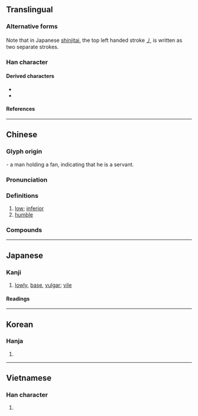 {{character info}}
{{character info|0xFA35}}
{{character info|0x2F82D}}
==Translingual==
{{ja-forms|卑|卑|卑}}

===Alternative forms===
Note that in Japanese [[shinjitai]], the top left handed stroke [[㇓]] is written as two separate strokes.

===Han character===
{{Han char|rn=24|rad=十|as=06|asj=07|sn=8|snj=9|four=26400|canj=HHJ|ids=⿱⿻白丿十(GHTK),⿱丿𤰞(JV)}}

====Derived characters====
* {{l|mul|啤}}
* {{l|mul|脾}}

====References====
{{Han ref|kx=0156.270|dkj=02738|dj=0356.170|hdz=10063.010|uh=5351}}

----

==Chinese==
{{zh-forms}}

===Glyph origin===
{{Han etym}}
{{Han compound|ls=ic|甲|𠂇|t1=fan|t2=hand}} - a man holding a fan, indicating that he is a servant.

===Pronunciation===
{{zh-pron
|m=bēi
|c=bei1
|mn=pi
|mc=y
|oc=y
|cat=
}}

===Definitions===
{{zh-hanzi}}

# [[low]]; [[inferior]]
# [[humble]]

===Compounds===
{{zh-der|不亢不卑|不卑不亢|不抗不卑|位卑言高|克順克卑|前倨後卑|卑下|卑人|卑以自牧|卑位|卑侮|卑俗|卑劣|卑劣手段|卑卑|卑南文化|卑南族|卑南鄉|卑宮|卑宮菲食|卑微|卑怯|卑末|卑梁之釁|卑汙|卑溼|卑無高論|卑爾根|卑田院|卑禮厚幣|卑職|卑薄|卑見|卑親屬|卑論|卑謹|卑讓|卑賤|卑身|卑躬屈節|卑躬屈膝|卑辭厚禮|卑鄙|卑鄙無恥|卑鄙齷齪|卑金屬|卑陋|卑陋齷齪|卑高|天高聽卑|官卑祿薄|官卑職小|尊卑|尊古卑今|尊己卑人|歎老嗟卑|男尊女卑|登高自卑|自卑|自卑感|菲食卑宮|謙卑|謙卑自牧|辭尊居卑|鮮卑|長幼尊卑|卑南}}

----

==Japanese==
{{ja-kanji forms|k=y}}

===Kanji===
{{ja-kanji|grade=c|rs=十06|kyu=&#64053;}}

# [[lowly]], [[base]], [[vulgar]]; [[vile]]

====Readings====
{{ja-readings
|goon=ひ
|kanon=ひ
|kun=いや-し.い, いや-しめる, いや-しむ, ひく-い
}}

----

==Korean==

===Hanja===
{{ko-hanja|비}}

# {{rfdef|ko|sort=十06}}

----

==Vietnamese==

===Han character===
{{vi-readings|reading=[[te]], [[bấy]], [[ti]]|rs=十06}}

# {{rfdef|vi|sort=十06}}